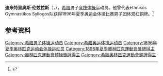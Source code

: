 {{NoteTA|G1=Sports}}
'''迪米特里奥斯·伦兹拉斯'''（{{lang-el|Δημήτριος Λούνδρας}}，{{bd|1885年|9月6日|1970年|2月15日}}），[[希腊|希腊]]男子[[竞技体操|竞技体操]]运动员。他曾代表Ethnikos Gymnastikos Syllogos队获得1896年夏季奥运会体操比赛男子团体双杠铜牌。<ref>{{Cite web|title=Dimitrios LOUNDRAS|url=https://www.olympic.org/dimitrios-loundras|accessdate=2021-03-28|work=International Olympic Committee}}</ref>

== 参考资料 ==
{{reflist}}

{{Authority control}}
{{DEFAULTSORT:Loundras, Dimitrios}}
[[Category:希腊男子体操运动员|Category:希腊男子体操运动员]]
[[Category:希腊奥运体操运动员|Category:希腊奥运体操运动员]]
[[Category:1896年夏季奥林匹克运动会体操运动员|Category:1896年夏季奥林匹克运动会体操运动员]]
[[Category:1896年夏季奧林匹克運動會獎牌得主|Category:1896年夏季奧林匹克運動會獎牌得主]]
[[Category:奧林匹克運動會體操獎牌得主|Category:奧林匹克運動會體操獎牌得主]]
[[Category:希臘奧林匹克運動會銅牌得主|Category:希臘奧林匹克運動會銅牌得主]]